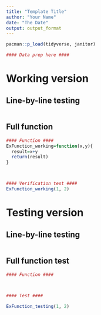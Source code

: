 ```yaml
---
title: "Template Title"
author: "Your Name"
date: "The Date"
output: output_format
---
```


```r
pacman::p_load(tidyverse, janitor)

#### Data prep here ####

```

# Working version

## Line-by-line testing

```r

```


## Full function

```r

#### Function ####
ExFunction_working=function(x,y){
  result=x+y
  return(result)
}



#### Verification test ####
ExFunction_working(1, 2)

```


# Testing version

## Line-by-line testing
```r

```

## Full function test

```r

#### Function ####



#### Test ####

ExFunction_testing(1, 2)
```

